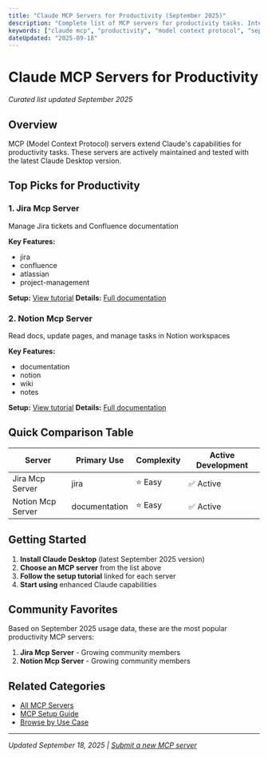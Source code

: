 ```yaml
---
title: "Claude MCP Servers for Productivity (September 2025)"
description: "Complete list of MCP servers for productivity tasks. Integration guides and setup instructions included."
keywords: ["claude mcp", "productivity", "model context protocol", "september 2025"]
dateUpdated: "2025-09-18"
---
```


# Claude MCP Servers for Productivity

*Curated list updated September 2025*

## Overview

MCP (Model Context Protocol) servers extend Claude's capabilities for productivity tasks. These servers are actively maintained and tested with the latest Claude Desktop version.

## Top Picks for Productivity


### 1. Jira Mcp Server

Manage Jira tickets and Confluence documentation

**Key Features:**
- jira
- confluence
- atlassian
- project-management

**Setup:** [View tutorial](/tutorials/setup-jira-mcp-server)
**Details:** [Full documentation](/mcp/jira-mcp-server)


### 2. Notion Mcp Server

Read docs, update pages, and manage tasks in Notion workspaces

**Key Features:**
- documentation
- notion
- wiki
- notes

**Setup:** [View tutorial](/tutorials/setup-notion-mcp-server)
**Details:** [Full documentation](/mcp/notion-mcp-server)


## Quick Comparison Table

| Server | Primary Use | Complexity | Active Development |
|--------|-------------|------------|-------------------|
| Jira Mcp Server | jira | ⭐ Easy | ✅ Active |
| Notion Mcp Server | documentation | ⭐ Easy | ✅ Active |

## Getting Started

1. **Install Claude Desktop** (latest September 2025 version)
2. **Choose an MCP server** from the list above
3. **Follow the setup tutorial** linked for each server
4. **Start using** enhanced Claude capabilities

## Community Favorites

Based on September 2025 usage data, these are the most popular productivity MCP servers:

1. **Jira Mcp Server** - Growing community members
2. **Notion Mcp Server** - Growing community members

## Related Categories

- [All MCP Servers](/mcp)
- [MCP Setup Guide](/tutorials/mcp-setup-september-2025)
- [Browse by Use Case](/use-cases)

---

*Updated September 18, 2025 | [Submit a new MCP server](/submit)*
